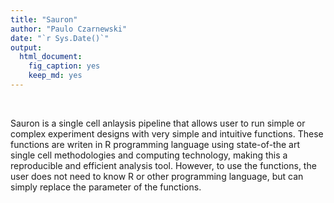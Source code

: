 ```yaml
---
title: "Sauron"
author: "Paulo Czarnewski"
date: "`r Sys.Date()`"
output:
  html_document:
    fig_caption: yes
    keep_md: yes
---
```


<br/>


Sauron is a single cell anlaysis pipeline that allows user to run simple or complex experiment designs with very simple and intuitive functions. These functions are writen in R programming language using state-of-the art single cell methodologies and computing technology, making this a reproducible and efficient analysis tool. However, to use the functions, the user does not need to know R or other programming language, but can simply replace the parameter of the functions. 

